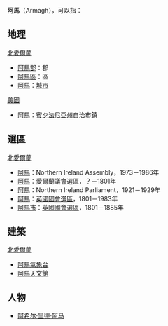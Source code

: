{{disambig|cat=二字地名消歧義}}
'''阿馬'''（Armagh），可以指：

==地理==
;[[北愛爾蘭|北愛爾蘭]]
*[[阿馬郡|阿馬郡]]：郡
*[[阿馬區|阿馬區]]：區
*[[阿馬|阿馬]]：[[英國城市地位|城市]]

;[[美國|美國]]
*[[阿馬_(賓夕法尼亞州)|阿馬]]：[[賓夕法尼亞州|賓夕法尼亞州]]自治市鎮

==選區==
;[[北愛爾蘭|北愛爾蘭]]

*[[阿馬_(Northern_Ireland_Assembly)|阿馬]]：Northern Ireland Assembly，1973－1986年
*[[阿馬_(愛爾蘭議會選區)|阿馬]]：愛爾蘭議會選區，？－1801年
*[[阿馬_(Northern_Ireland_Parliament)|阿馬]]：Northern Ireland Parliament，1921－1929年
*[[阿馬_(英國國會選區)|阿馬]]：[[英國國會選區|英國國會選區]]，1801－1983年
*[[阿馬市_(英國國會選區)|阿馬市]]：[[英國國會選區|英國國會選區]]，1801－1885年

==建築==
;[[北愛爾蘭|北愛爾蘭]]
*[[阿馬氣象台|阿馬氣象台]]
*[[阿馬天文館|阿馬天文館]]

==人物==
*[[阿希尔·里德·阿马|阿希尔·里德·阿马]]